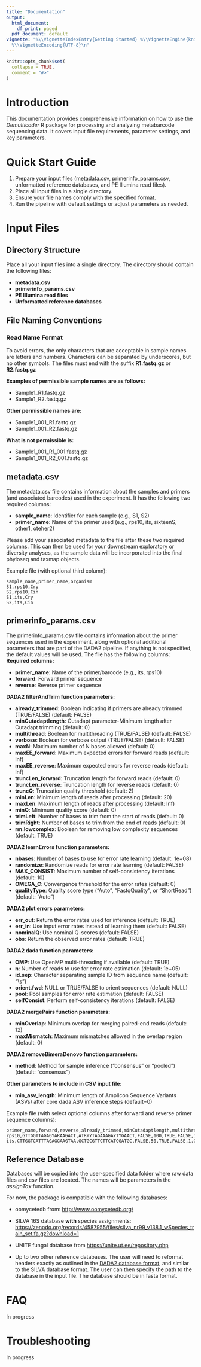 ```yaml
---
title: "Documentation"
output:
  html_document:
    df_print: paged
  pdf_document: default
vignette: "%\\VignetteIndexEntry{Getting Started} %\\VignetteEngine{knitr::rmarkdown}
  %\\VignetteEncoding{UTF-8}\n"
---
```


```r
knitr::opts_chunk$set(
  collapse = TRUE,
  comment = "#>"
)
```

# Introduction

This documentation provides comprehensive information on how to use the *Demulticoder* R package for processing and analyzing metabarcode sequencing data. It covers input file requirements, parameter settings, and key parameters.  

# Quick Start Guide

1. Prepare your input files (metadata.csv, primerinfo_params.csv, unformatted reference databases, and PE Illumina read files).
2. Place all input files in a single directory.
3. Ensure your file names comply with the specified format.
4. Run the pipeline with default settings or adjust parameters as needed.

# Input Files

## Directory Structure

Place all your input files into a single directory. The directory should contain the following files:

* **metadata.csv**
* **primerinfo_params.csv**
* **PE Illumina read files**
* **Unformatted reference databases**

## File Naming Conventions

### Read Name Format

To avoid errors, the only characters that are acceptable in sample names are letters and numbers. Characters can be separated by underscores, but no other symbols. The files must end with the suffix **R1.fastq.gz** or **R2.fastq.gz**

**Examples of permissible sample names are as follows:**

* Sample1_R1.fastq.gz
* Sample1_R2.fastq.gz

**Other permissible names are:**

* Sample1_001_R1.fastq.gz
* Sample1_001_R2.fastq.gz

**What is not permissible is:**

* Sample1_001_R1_001.fastq.gz
* Sample1_001_R2_001.fastq.gz

## metadata.csv

The metadata.csv file contains information about the samples and primers (and associated barcodes) used in the experiment. It has the following two required columns:

* **sample_name**: Identifier for each sample (e.g., S1, S2)
* **primer_name**: Name of the primer used (e.g., rps10, its, sixteenS, other1, oteher2)

Please add your associated metadata to the file after these two required columns. This can then be used for your downstream exploratory or diversity analyses, as the sample data will be incorporated into the final phyloseq and taxmap objects.

Example file (with optional third column):

```csv
sample_name,primer_name,organism
S1,rps10,Cry
S2,rps10,Cin
S1,its,Cry
S2,its,Cin
```

## primerinfo_params.csv

The primerinfo_params.csv file contains information about the primer sequences used in the experiment, along with optional additional parameters that are part of the DADA2 pipeline. If anything is not specified, the default values will be used. The file has the following columns:  
**Required columns:**  

* **primer_name**: Name of the primer/barcode (e.g., its, rps10)
* **forward**: Forward primer sequence
* **reverse**: Reverse primer sequence

**DADA2 filterAndTrim function parameters:**  

* **already_trimmed**: Boolean indicating if primers are already trimmed (TRUE/FALSE) (default: FALSE)
* **minCutadaptlength**: Cutadapt parameter-Minimum length after Cutadapt trimming (default: 0)
* **multithread**: Boolean for multithreading (TRUE/FALSE) (default: FALSE)
* **verbose**: Boolean for verbose output (TRUE/FALSE) (default: FALSE)
* **maxN**: Maximum number of N bases allowed (default: 0)
* **maxEE_forward**: Maximum expected errors for forward reads (default: Inf)
* **maxEE_reverse**: Maximum expected errors for reverse reads (default: Inf)
* **truncLen_forward**: Truncation length for forward reads (default: 0)
* **truncLen_reverse**: Truncation length for reverse reads (default: 0)
* **truncQ**: Truncation quality threshold (default: 2)
* **minLen**: Minimum length of reads after processing (default: 20)
* **maxLen**: Maximum length of reads after processing (default: Inf)
* **minQ**: Minimum quality score (default: 0)
* **trimLeft**: Number of bases to trim from the start of reads (default: 0)
* **trimRight**: Number of bases to trim from the end of reads (default: 0)
* **rm.lowcomplex**: Boolean for removing low complexity sequences (default: TRUE)

**DADA2 learnErrors function parameters:**  

* **nbases**: Number of bases to use for error rate learning (default: 1e+08)
* **randomize**: Randomize reads for error rate learning (default: FALSE)
* **MAX_CONSIST**: Maximum number of self-consistency iterations (default: 10)
* **OMEGA_C**: Convergence threshold for the error rates (default: 0)
* **qualityType**: Quality score type ("Auto", "FastqQuality", or "ShortRead") (default: "Auto")

**DADA2 plot errors parameters:**  

* **err_out**: Return the error rates used for inference (default: TRUE)
* **err_in**: Use input error rates instead of learning them (default: FALSE)
* **nominalQ**: Use nominal Q-scores (default: FALSE)
* **obs**: Return the observed error rates (default: TRUE)

**DADA2 dada function parameters:**  

* **OMP**: Use OpenMP multi-threading if available (default: TRUE)
* **n**: Number of reads to use for error rate estimation (default: 1e+05)
* **id.sep**: Character separating sample ID from sequence name (default: "\\s")
* **orient.fwd**: NULL or TRUE/FALSE to orient sequences (default: NULL)
* **pool**: Pool samples for error rate estimation (default: FALSE)
* **selfConsist**: Perform self-consistency iterations (default: FALSE)

**DADA2 mergePairs function parameters:**  

* **minOverlap**: Minimum overlap for merging paired-end reads (default: 12)
* **maxMismatch**: Maximum mismatches allowed in the overlap region (default: 0)

**DADA2 removeBimeraDenovo function parameters:**  

* **method**: Method for sample inference ("consensus" or "pooled") (default: "consensus")

**Other parameters to include in CSV input file:**  

* **min_asv_length**: Minimum length of Amplicon Sequence Variants (ASVs) after core dada ASV inference steps (default=0)

Example file (with select optional columns after forward and reverse primer sequence columns):
```csv
primer_name,forward,reverse,already_trimmed,minCutadaptlength,multithread,verbose,maxN,maxEE_forward,maxEE_reverse,truncLen_forward,truncLen_reverse,truncQ,minLen,maxLen,minQ,trimLeft,trimRight,rm.lowcomplex,minOverlap,maxMismatch,min_asv_length
rps10,GTTGGTTAGAGYARAAGACT,ATRYYTAGAAAGAYTYGAACT,FALSE,100,TRUE,FALSE,1.00E+05,5,5,0,0,5,150,Inf,0,0,0,0,15,0,50
its,CTTGGTCATTTAGAGGAAGTAA,GCTGCGTTCTTCATCGATGC,FALSE,50,TRUE,FALSE,1.00E+05,5,5,0,0,5,50,Inf,0,0,0,0,15,0,50
```

## Reference Database   

Databases will be copied into the user-specified data folder where raw data files and csv files are located. The names will be parameters in the *assignTax* function.  

For now, the package is compatible with the following databases:

* oomycetedb from: [http://www.oomycetedb.org/](http://www.oomycetedb.org/)

* SILVA 16S database **with** species assignments: [https://zenodo.org/records/4587955/files/silva_nr99_v138.1_wSpecies_train_set.fa.gz?download=1](https://zenodo.org/records/4587955/files/silva_nr99_v138.1_wSpecies_train_set.fa.gz?download=1)

* UNITE fungal database from [https://unite.ut.ee/repository.php](https://unite.ut.ee/repository.php)

* Up to two other reference databases. The user will need to reformat headers exactly as outlined in the [DADA2 database format ](https://benjjneb.github.io/dada2/training.html), and similar to the SILVA database format. The user can then specify the path to the database in the input file. The database should be in fasta format.


# FAQ

In progress

# Troubleshooting

In progress